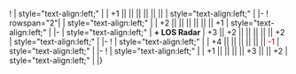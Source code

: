 {{Ship/EquipmentBonuses}}
! {{RedGunMedium}}{{EquipmentLink|20.3cm (No.2) Twin Gun Mount}}
| style="text-align:left;" |
| +1 || || || || || || 
| style="text-align:left;" |
|-
! rowspan="2"| {{RedGunMedium}}{{EquipmentLink|20.3cm (No.3) Twin Gun Mount}}
| style="text-align:left;" | 
| +2 || || || || || || +1
| style="text-align:left;" | 
|-
| style="text-align:left;" | '''+ LOS Radar'''
| +3 || +2 || || || || || +2
| style="text-align:left;" | 
|-
! {{Searchlight}}{{EquipmentLink|Searchlight}}
| style="text-align:left;" | 
| +4 || || || || || || <font color=#CC0000>-1</font> 
| style="text-align:left;" | 
|-
! {{Skilled Lookout}} {{EquipmentLink|Skilled Lookouts}}
| style="text-align:left;" | 
| +1 || || || || +3 || || +2
| style="text-align:left;" | 
|}